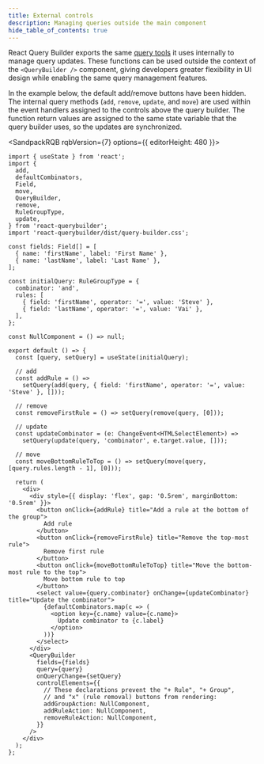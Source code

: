 ```yaml
---
title: External controls
description: Managing queries outside the main component
hide_table_of_contents: true
---
```



React Query Builder exports the same [query tools](../utils/misc#query-tools) it uses internally to manage query updates. These functions can be used outside the context of the `<QueryBuilder />` component, giving developers greater flexibility in UI design while enabling the same query management features.

In the example below, the default add/remove buttons have been hidden. The internal query methods (`add`, `remove`, `update`, and `move`) are used within the event handlers assigned to the controls above the query builder. The function return values are assigned to the same state variable that the query builder uses, so the updates are synchronized.

<SandpackRQB rqbVersion={7} options={{ editorHeight: 480 }}>

```tsx
import { useState } from 'react';
import {
  add,
  defaultCombinators,
  Field,
  move,
  QueryBuilder,
  remove,
  RuleGroupType,
  update,
} from 'react-querybuilder';
import 'react-querybuilder/dist/query-builder.css';

const fields: Field[] = [
  { name: 'firstName', label: 'First Name' },
  { name: 'lastName', label: 'Last Name' },
];

const initialQuery: RuleGroupType = {
  combinator: 'and',
  rules: [
    { field: 'firstName', operator: '=', value: 'Steve' },
    { field: 'lastName', operator: '=', value: 'Vai' },
  ],
};

const NullComponent = () => null;

export default () => {
  const [query, setQuery] = useState(initialQuery);

  // add
  const addRule = () =>
    setQuery(add(query, { field: 'firstName', operator: '=', value: 'Steve' }, []));

  // remove
  const removeFirstRule = () => setQuery(remove(query, [0]));

  // update
  const updateCombinator = (e: ChangeEvent<HTMLSelectElement>) =>
    setQuery(update(query, 'combinator', e.target.value, []));

  // move
  const moveBottomRuleToTop = () => setQuery(move(query, [query.rules.length - 1], [0]));

  return (
    <div>
      <div style={{ display: 'flex', gap: '0.5rem', marginBottom: '0.5rem' }}>
        <button onClick={addRule} title="Add a rule at the bottom of the group">
          Add rule
        </button>
        <button onClick={removeFirstRule} title="Remove the top-most rule">
          Remove first rule
        </button>
        <button onClick={moveBottomRuleToTop} title="Move the bottom-most rule to the top">
          Move bottom rule to top
        </button>
        <select value={query.combinator} onChange={updateCombinator} title="Update the combinator">
          {defaultCombinators.map(c => (
            <option key={c.name} value={c.name}>
              Update combinator to {c.label}
            </option>
          ))}
        </select>
      </div>
      <QueryBuilder
        fields={fields}
        query={query}
        onQueryChange={setQuery}
        controlElements={{
          // These declarations prevent the "+ Rule", "+ Group",
          // and "x" (rule removal) buttons from rendering:
          addGroupAction: NullComponent,
          addRuleAction: NullComponent,
          removeRuleAction: NullComponent,
        }}
      />
    </div>
  );
};
```

</SandpackRQB>
